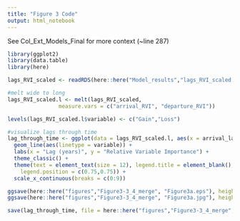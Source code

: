 ```yaml
---
title: "Figure 3 Code"
output: html_notebook
---
```


See Col_Ext_Models_Final for more context (~line 287)

```r
library(ggplot2)
library(data.table)
library(here)

lags_RVI_scaled <- readRDS(here::here("Model_results","lags_RVI_scaled.rds"))
```


```r
#melt wide to long
lags_RVI_scaled.l <- melt(lags_RVI_scaled,
                measure.vars = c("arrival_RVI", "departure_RVI"))

levels(lags_RVI_scaled.l$variable) <- c("Gain","Loss")

#visualize lags through time
lag_through_time <- ggplot(data = lags_RVI_scaled.l, aes(x = arrival_lag, y = value)) +
  geom_line(aes(linetype = variable)) +
  labs(x = "Lag (years)", y = "Relative Variable Importance") +
  theme_classic() +
  theme(text = element_text(size = 12), legend.title = element_blank(),
    legend.position = c(0.75,0.75)) +
  scale_x_continuous(breaks = c(0:9))

ggsave(here::here("figures","Figure3-3_4_merge", "Figure3a.eps"), height = 4, width = 6)
ggsave(here::here("figures","Figure3-3_4_merge", "Figure3a.jpg"), height = 4, width = 6)

save(lag_through_time, file = here::here("figures","Figure3-3_4_merge","lag_through_time.RData"))

```

